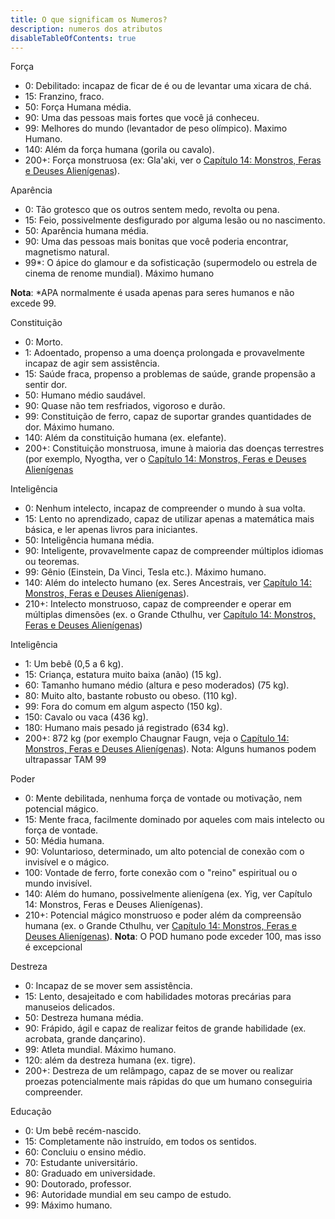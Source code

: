 ```yaml
---
title: O que significam os Numeros?
description: numeros dos atributos
disableTableOfContents: true
---
```



Força
- 0: Debilitado: incapaz de ficar de é ou de levantar uma xicara de chá.
- 15: Franzino, fraco.
- 50: Força Humana média.
- 90: Uma das pessoas mais fortes que você já conheceu.
- 99: Melhores do mundo (levantador de peso olímpico). Maximo Humano.
- 140: Além da força humana (gorila ou cavalo).
- 200+: Força monstruosa (ex: Gla'aki, ver o [Capítulo
14: Monstros, Feras e Deuses Alienígenas](cap/14)).

Aparência 
- 0: Tão grotesco que os outros sentem medo, revolta ou pena.
- 15: Feio, possivelmente desfigurado por alguma lesão ou no nascimento.
- 50: Aparência humana média.
- 90: Uma das pessoas mais bonitas que você poderia encontrar, magnetismo natural.
- 99*: O ápice do glamour e da sofisticação (supermodelo ou
estrela de cinema de renome mundial). Máximo humano

**Nota**: *APA normalmente é usada apenas para seres
humanos e não excede 99.

Constituição 
- 0: Morto.
- 1: Adoentado, propenso a uma doença prolongada e provavelmente incapaz de agir sem assistência.
- 15: Saúde fraca, propenso a problemas de saúde, grande
propensão a sentir dor.
- 50: Humano médio saudável.
- 90: Quase não tem resfriados, vigoroso e durão.
- 99: Constituição de ferro, capaz de suportar grandes
quantidades de dor. Máximo humano.
- 140: Além da constituição humana (ex. elefante).
- 200+: Constituição monstruosa, imune à maioria das
doenças terrestres (por exemplo, Nyogtha, ver o [Capítulo
14: Monstros, Feras e Deuses Alienígenas](cap/14)

Inteligência 
- 0: Nenhum intelecto, incapaz de compreender o mundo
à sua volta.
- 15: Lento no aprendizado, capaz de utilizar apenas a matemática mais básica, e ler apenas livros para iniciantes.
- 50: Inteligência humana média.
- 90: Inteligente, provavelmente capaz de compreender
múltiplos idiomas ou teoremas.
- 99: Gênio (Einstein, Da Vinci, Tesla etc.). Máximo humano.
- 140: Além do intelecto humano (ex. Seres Ancestrais, ver
[Capítulo
14: Monstros, Feras e Deuses Alienígenas](cap/14)).
- 210+: Intelecto monstruoso, capaz de compreender e
operar em múltiplas dimensões (ex. o Grande Cthulhu, ver
[Capítulo
14: Monstros, Feras e Deuses Alienígenas](cap/14))

Inteligência 
- 1: Um bebê (0,5 a 6 kg).
- 15: Criança, estatura muito baixa (anão) (15 kg).
- 60: Tamanho humano médio (altura e peso moderados)
(75 kg).
- 80: Muito alto, bastante robusto ou obeso. (110 kg).
- 99: Fora do comum em algum aspecto (150 kg).
- 150: Cavalo ou vaca (436 kg).
- 180: Humano mais pesado já registrado (634 kg).
- 200+: 872 kg (por exemplo Chaugnar Faugn, veja o [Capítulo 14: Monstros, Feras e Deuses Alienígenas](caps/14)).
Nota: Alguns humanos podem ultrapassar TAM 99

Poder
- 0: Mente debilitada, nenhuma força de vontade ou motivação, nem potencial mágico.
- 15: Mente fraca, facilmente dominado por aqueles com
mais intelecto ou força de vontade.
- 50: Média humana.
- 90: Voluntarioso, determinado, um alto potencial de conexão com o invisível e o mágico.
- 100: Vontade de ferro, forte conexão com o "reino" espiritual ou o mundo invisível.
- 140: Além do humano, possivelmente alienígena (ex. Yig, ver
Capítulo 14: Monstros, Feras e Deuses Alienígenas).
- 210+: Potencial mágico monstruoso e poder além da compreensão humana (ex. o Grande Cthulhu, ver [Capítulo 14:
Monstros, Feras e Deuses Alienígenas](caps/14)).
**Nota**: O POD humano pode exceder 100, mas isso é excepcional

Destreza
- 0: Incapaz de se mover sem assistência.
- 15: Lento, desajeitado e com habilidades motoras precárias
para manuseios delicados.
- 50: Destreza humana média.
- 90: Frápido, ágil e capaz de realizar feitos de grande habilidade
(ex. acrobata, grande dançarino).
- 99: Atleta mundial. Máximo humano.
- 120: além da destreza humana (ex. tigre).
- 200+: Destreza de um relâmpago, capaz de se mover ou realizar proezas potencialmente mais rápidas do que um humano
conseguiria compreender.

Educação
- 0: Um bebê recém-nascido.
- 15: Completamente não instruído, em todos os sentidos.
- 60: Concluiu o ensino médio.
- 70: Estudante universitário.
- 80: Graduado em universidade.
- 90: Doutorado, professor.
- 96: Autoridade mundial em seu campo de estudo.
- 99: Máximo humano. 